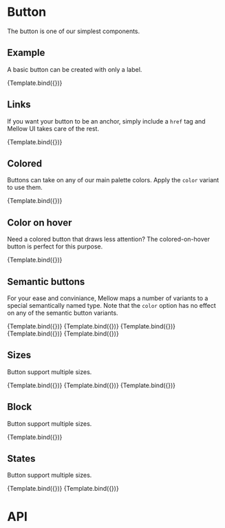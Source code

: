 

<Meta
  title="Components/Button"
  component={Button}
/>


# Button
The button is one of our simplest components.

## Example
A basic button can be created with only a label.

<Canvas>
  <Story
    name="Default"
    args={{
      children: 'Default'
    }}
  >
    {Template.bind({})}
  </Story>
</Canvas>

## Links
If you want your button to be an anchor, simply include a `href` tag and Mellow UI takes care of the rest.

<Canvas>
  <Story
    name="Link"
    args={{
      children: 'Link',
      href: 'https://sippy.cloud'
    }}
  >
    {Template.bind({})}
  </Story>
</Canvas>

## Colored
Buttons can take on any of our main palette colors. Apply the `color` variant to use them.

<Canvas>
  <Story
    name="Color"
    args={{
      children: 'Red',
      variant: 'color',
      color: 'red'
    }}
  >
    {Template.bind({})}
  </Story>
</Canvas>

## Color on hover
Need a colored button that draws less attention? The colored-on-hover button is perfect for this purpose.

<Canvas>
  <Story
    name="Color on hover"
    args={{
      children: 'Red',
      variant: 'hover',
      color: 'red'
    }}
  >
    {Template.bind({})}
  </Story>
</Canvas>

## Semantic buttons
For your ease and conviniance, Mellow maps a number of variants to a special semantically named type. Note that the `color` option has no effect on any of the semantic button variants.

<Canvas>
  <Story
    name="Semantic/Default"
    args={{
      children: 'Default',
      variant: 'default'
    }}
  >
    {Template.bind({})}
  </Story>
  <Story
    name="Semantic/Primary"
    args={{
      children: 'Primary',
      variant: 'primary'
    }}
  >
    {Template.bind({})}
  </Story>
  <Story
    name="Semantic/Secondary"
    args={{
      children: 'Secondary',
      variant: 'secondary'
    }}
  >
    {Template.bind({})}
  </Story>
  <Story
    name="Semantic/Danger"
    args={{
      children: 'Danger',
      variant: 'danger'
    }}
  >
    {Template.bind({})}
  </Story>
  <Story
    name="Semantic/Success"
    args={{
      children: 'Success',
      variant: 'success'
    }}
  >
    {Template.bind({})}
  </Story>
</Canvas>

## Sizes
Button support multiple sizes.

<Canvas>
  <Story
    name="Small"
    args={{
      children: 'Small',
      size: 'sm'
    }}
  >
    {Template.bind({})}
  </Story>
  <Story
    name="Medium"
    args={{
      children: 'Medium',
      size: 'md'
    }}
  >
    {Template.bind({})}
  </Story>
  <Story
    name="Large"
    args={{
      children: 'Large',
      size: 'lg'
    }}
  >
    {Template.bind({})}
  </Story>
</Canvas>

## Block
Button support multiple sizes.

<Canvas>
  <Story
    name="Block"
    args={{
      children: 'Block',
      block
    }}
  >
    {Template.bind({})}
  </Story>
</Canvas>

## States
Button support multiple sizes.

<Canvas>
  <Story
    name="Active"
    args={{
      children: 'Active',
      active
    }}
  >
    {Template.bind({})}
  </Story>
  <Story
    name="Disabled"
    args={{
      children: 'Disabled',
      disabled: true
    }}
  >
    {Template.bind({})}
  </Story>
</Canvas>

# API
<ArgsTable of={Button} />
